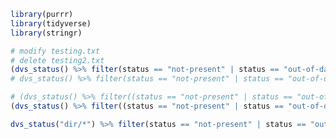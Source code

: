 ```r
library(purrr)
library(tidyverse)
library(stringr)

# modify testing.txt
# delete testing2.txt
(dvs_status() %>% filter(status == "not-present" | status == "out-of-date"))$path  %>% dvs_get()
# dvs_status() %>% filter(status == "not-present" | status == "out-of-date")
```

```r
# (dvs_status() %>% filter((status == "not-present" | status == "out-of-date"), str_detect(path, 'R/dir')))$path  %>% dvs_get()
(dvs_status() %>% filter((status == "not-present" | status == "out-of-date"), str_detect(path, 'dir')))$path  %>% dvs_get()
```

```r
dvs_status("dir/*") %>% filter(status == "not-present" | status == "out-of-date"))$path  %>% dvs_get()
```

